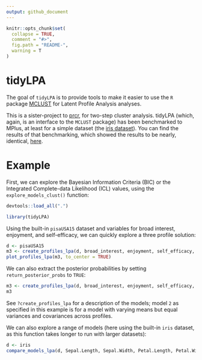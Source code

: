 ```yaml
---
output: github_document
---
```


<!-- README.md is generated from README.Rmd. Please edit that file -->

```r
knitr::opts_chunk$set(
  collapse = TRUE,
  comment = "#>",
  fig.path = "README-",
  warning = T
)
```

# tidyLPA

The goal of `tidyLPA` is to provide tools to make it easier to use the `R` package [MCLUST](http://www.stat.washington.edu/mclust/) for Latent Profile Analysis analyses.

This is a sister-project to [prcr](https://github.com/jrosen48/prcr), for two-step cluster analysis. 
tidyLPA (which, again, is an interface to the `MCLUST` package) has been benchmarked to MPlus, at least for a simple dataset (the [iris dataset](https://en.wikipedia.org/wiki/Iris_flower_data_set)). You can find the results of that benchmarking, which showed the results to be nearly, identical, [here](https://jrosen48.github.io/blog/comparing-mplus-and-mclust-output/). 

# Example

First, we can explore the Bayesian Information Criteria (BIC) or the Integrated Complete-data Likelihood (ICL) values, using the `explore_models_clust()` function:

```r
devtools::load_all(".")
```

```r
library(tidyLPA)
```

Using the built-in `pisaUSA15` dataset and variables for broad interest, enjoyment, and self-efficacy, we can quickly explore a three profile solution:

```r
d <- pisaUSA15
m3 <- create_profiles_lpa(d, broad_interest, enjoyment, self_efficacy, n_profiles = 3, model = 2)
plot_profiles_lpa(m3, to_center = TRUE)
```

We can also extract the posterior probabilities by setting `return_posterior_probs` to `TRUE`:
```r
m3 <- create_profiles_lpa(d, broad_interest, enjoyment, self_efficacy, n_profiles = 3, model = 2, return_posterior_probs = TRUE)
m3
```

See `?create_profiles_lpa` for a description of the models; model `2` as specified in this example is for a model with varying means but equal variances and covariances across profiles.

We can also explore a range of models (here using the built-in `iris` dataset, as this function takes longer to run with larger datasets):

```r
d <- iris
compare_models_lpa(d, Sepal.Length, Sepal.Width, Petal.Length, Petal.Width)
```
